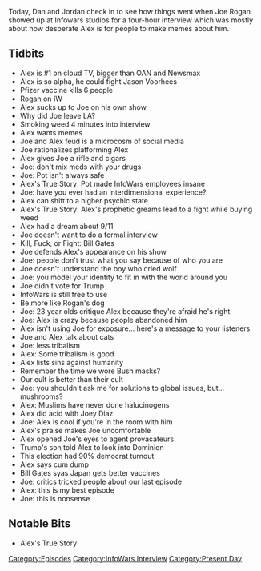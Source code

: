 {{DEFAULTSORT:
    #_EPISODE_0510:Fourth Time Is Not A Charm
}}{{Episode
    | title           = Fourth Time Is Not A Charm
    | caption         = Listen to this episode on [https://knowledgefight.libsyn.com/510-fourth-time-is-not-a-charm Libsyn] [https://open.spotify.com/episode/2IUSiXlsaZa4u7G6RdPVYn Spotify], Read the [[Transcript/510: Fourth Time Is Not A Charm|Unofficial Transcript]], View discussion on [https://reddit.com/kazvrk Reddit]
    | episodeNumber   = 510
    | length          = 01:57:27
    | airDate         = December 11, 2020
    | episodeType     = [[:Category:InfoWars Interview|InfoWars Interview]], [[:Category:Present Day|Present Day]]
    | appearance      = [[Joe Rogan]], [[Bill Gates]], [[Joey Diaz]]
    | previousEpisode = [[509: December 3-4, 2020]]
    | nextEpisode     = [[511: The 12/12 Rallies]]
}}

{{Stub}}

Today, Dan and Jordan check in to see how things went when Joe Rogan showed up at Infowars studios for a four-hour interview which was mostly about how desperate Alex is for people to make memes about him.

==Tidbits==

*Alex is #1 on cloud TV, bigger than OAN and Newsmax
*Alex is so alpha, he could fight Jason Voorhees
*Pfizer vaccine kills 6 people
*Rogan on IW
*Alex sucks up to Joe on his own show
*Why did Joe leave LA?
*Smoking weed 4 minutes into interview
*Alex wants memes
*Joe and Alex feud is a microcosm of social media
*Joe rationalizes platforming Alex
*Alex gives Joe a rifle and cigars
*Joe: don't mix meds with your drugs
*Joe: Pot isn't always safe
*Alex's True Story: Pot made InfoWars employees insane
*Joe: have you ever had an interdimensional experience?
*Alex can shift to a higher psychic state
*Alex's True Story: Alex's prophetic greams lead to a fight while buying weed
*Alex had a dream about 9/11
*Joe doesn't want to do a formal interview
*Kill, Fuck, or Fight: Bill Gates
*Joe defends Alex's appearance on his show
*Joe: people don't trust what you say because of who you are
*Joe doesn't understand the boy who cried wolf
*Joe: you model your identity to fit in with the world around you
*Joe didn't vote for Trump
*InfoWars is still free to use
*Be more like Rogan's dog
*Joe: 23 year olds critique Alex because they're afraid he's right
*Joe: Alex is crazy because people abandoned him
*Alex isn't using Joe for exposure... here's a message to your listeners
*Joe and Alex talk about cats
*Joe: less tribalism
*Alex: Some tribalism is good
*Alex lists sins against humanity
*Remember the time we wore Bush masks?
*Our cult is better than their cult
*Joe: you shouldn't ask me for solutions to global issues, but... mushrooms?
*Alex: Muslims have never done halucinogens
*Alex did acid with Joey Diaz
*Joe: Alex is cool if you're in the room with him
*Alex's praise makes Joe uncomfortable
*Alex opened Joe's eyes to agent provacateurs
*Trump's son told Alex to look into Dominion
*This election had 90% democrat turnout
*Alex says cum dump
*Bill Gates syas Japan gets better vaccines
*Joe: critics tricked people about our last episode
*Alex: this is my best episode
*Joe: this is nonsense

==Notable Bits==

*Alex's True Story

[[Category:Episodes]]
[[Category:InfoWars Interview]]
[[Category:Present Day]]
